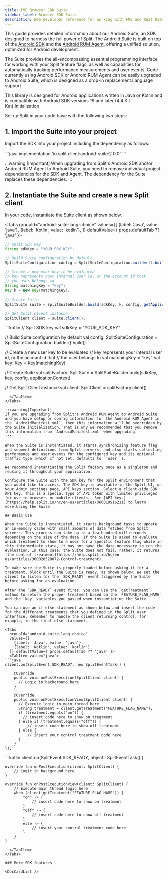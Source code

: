```yaml
---
title: FME Browser SDK Suite
sidebar_label: Browser SDK Suite
description: Web developer reference for working with FME and Real User Metrics (RUM)
---
```



This guide provides detailed information about our Android Suite, an SDK designed to harness the full power of Split. The Android Suite is built on top of the [Android SDK](https://help.split.io/hc/en-us/articles/360020343291-Android-SDK) and the [Android RUM Agent](https://help.split.io/hc/en-us/articles/18530305949837-Android-RUM-Agent), offering a unified solution, optimized for Android development.

The Suite provides the all-encompassing essential programming interface for working with your Split feature flags, as well as capabilities for automatically tracking performance measurements and user events. Code currently using Android SDK or Android RUM Agent can be easily upgraded to Android Suite, which is designed as a drop-in replacement.Language support

This library is designed for Android applications written in Java or Kotlin and is compatible with Android SDK versions 19 and later (4.4 Kit Kat).Initialization

Set up Split in your code base with the following two steps:

## 1. Import the Suite into your project

Import the SDK into your project including the dependency as follows:


<Tabs>
  <TabItem label="Gradle" value="gradle">
  ```java
implementation 'io.split.client:android-suite:2.0.0'
```
  </TabItem>
</Tabs>

:::warning [Important]
When upgrading from Split's Android SDK and/or Android RUM Agent to Android Suite, you need to remove individual project dependencies for the SDK and Agent. The dependency for the Suite replaces these dependencies.
:::

## 2. Instantiate the Suite and create a new Split client

In your code, instantiate the Suite client as shown below.

<Tabs
  groupId="android-suite-lang-choice"
  values={[
    {label: 'Java', value: 'java'},
    {label: 'Kotlin', value: 'kotlin'},
  ]} defaultValue={ props.defaultTab ?? 'java' }>
  <TabItem value="java">
```java
// Split SDK key
String sdkKey = "YOUR_SDK_KEY";

// Build Suite configuration by default
SplitSuiteConfiguration config = SplitSuiteConfiguration.builder().build();

// Create a new user key to be evaluated
// key represents your internal user id, or the account id that 
// the user belongs to
String matchingKey = "key";
Key k = new Key(matchingKey);

// Create Suite
SplitSuite suite = SplitSuiteBuilder.build(sdkKey, k, config, getApplicationContext());

// Get Split Client instance
SplitClient client = suite.client();
```
  </TabItem>
  <TabItem value="kotlin">
```kotlin
// Split SDK key
val sdkKey = "YOUR_SDK_KEY"

// Build Suite configuration by default
val config: SplitSuiteConfiguration = SplitSuiteConfiguration.builder().build()

// Create a new user key to be evaluated
// key represents your internal user id, or the account id that 
// the user belongs to
val matchingKey = "key"
val key: Key = Key(matchingKey)

// Create Suite
val splitFactory: SplitSuite =
    SplitSuiteBuilder.build(sdkKey, key, config, applicationContext)

// Get Split Client instance
val client: SplitClient = splitFactory.client()
```
  </TabItem>
</Tabs>

:::warning[Important]
If you are upgrading from Split's Android RUM Agent to Android Suite and you have setup or config information for the Android RUM Agent in the `AndroidManifest.xml`, then this information will be overridden by the Suite initialization. That is why we recommended that you remove this information from `AndroidManifest.xml` when upgrading.
:::

When the Suite is instantiated, it starts synchronizing feature flag and segment definitions from Split servers, and also starts collecting performance and user events for the configured key and its optional traffic type (which if not set, defaults to `'user'`).

We recommend instantiating the Split factory once as a singleton and reusing it throughout your application.

Configure the Suite with the SDK key for the Split environment that you would like to access. The SDK key is available in the Split UI, on your Admin settings page, API keys section. Select a client-side SDK API key. This is a special type of API token with limited privileges for use in browsers or mobile clients.  See [API keys](https://help.split.io/hc/en-us/articles/360019916211) to learn more.Using the Suite

## Basic use

When the Suite is instantiated, it starts background tasks to update an in-memory cache with small amounts of data fetched from Split servers. This process can take up to a few hundred milliseconds depending on the size of the data. If the Suite is asked to evaluate which treatment to show to a user for a specific feature flag while in this intermediate state, it may not have the data necessary to run the evaluation. In this case, the Suite does not fail, rather, it returns [the control treatment](https://help.split.io/hc/en-us/articles/360020528072-Control-treatment).

To make sure the Suite is properly loaded before asking it for a treatment, block until the Suite is ready, as shown below. We set the client to listen for the `SDK_READY` event triggered by the Suite before asking for an evaluation.

After the `SDK_READY` event fires, you can use the `getTreatment` method to return the proper treatment based on the `FEATURE_FLAG_NAME` and the `key` variables you passed when instantiating the Suite.

You can use an if-else statement as shown below and insert the code for the different treatments that you defined in the Split user interface. Remember to handle the client returning control, for example, in the final else statement.

<Tabs
  groupId="android-suite-lang-choice"
  values={[
    {label: 'Java', value: 'java'},
    {label: 'Kotlin', value: 'kotlin'},
  ]} defaultValue={ props.defaultTab ?? 'java' }>
  <TabItem value="java">
```java
client.on(SplitEvent.SDK_READY, new SplitEventTask() {

    @Override
    public void onPostExecution(SplitClient client) {
      // Logic in background here
    }

    @Override
    public void onPostExecutionView(SplitClient client) {
      // Execute logic in main thread here
      String treatment = client.getTreatment("FEATURE_FLAG_NAME");
      if (treatment.equals("on")) {
        // insert code here to show on treatment
      } else if (treatment.equals("off")) {
          // insert code here to show off treatment
      } else {
          // insert your control treatment code here
      }
    }
});
```
  </TabItem>
  <TabItem value="kotlin">
```kotlin
client.on(SplitEvent.SDK_READY, object : SplitEventTask() {

    override fun onPostExecution(client: SplitClient) {
        // Logic in background here
    }

    override fun onPostExecutionView(client: SplitClient) {
        // Execute main thread logic here
        when (client.getTreatment("FEATURE_FLAG_NAME")) {
            "on" -> {
                // insert code here to show on treatment
            }
            "off" -> {
                // insert code here to show off treatment
            }
            else -> {
                // insert your control treatment code here
            }
        }
    }
```
  </TabItem>
</Tabs>

### More SDK features

<DocCardList />